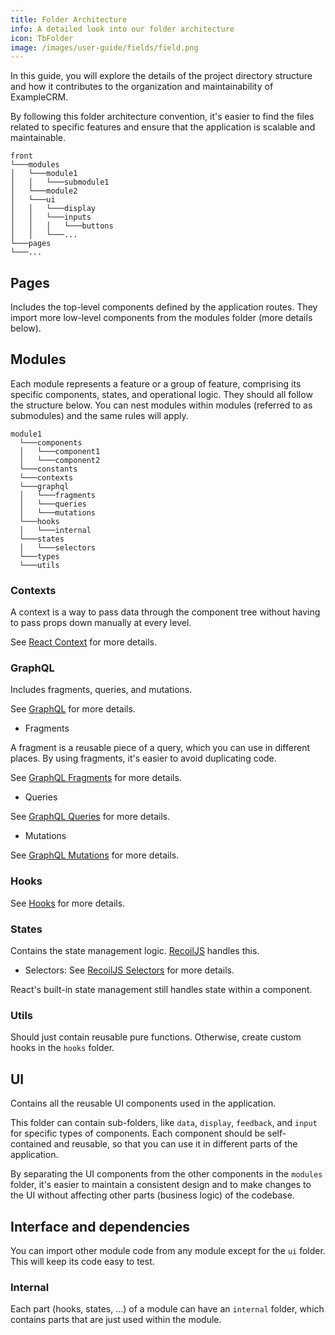 ```yaml
---
title: Folder Architecture
info: A detailed look into our folder architecture
icon: TbFolder
image: /images/user-guide/fields/field.png
---
```


In this guide, you will explore the details of the project directory structure and how it contributes to the organization and maintainability of ExampleCRM.

By following this folder architecture convention, it's easier to find the files related to specific features and ensure that the application is scalable and maintainable.

```
front
└───modules
│   └───module1
│   │   └───submodule1
│   └───module2
│   └───ui
│   │   └───display
│   │   └───inputs
│   │   │   └───buttons
│   │   └───...
└───pages
└───...
```

## Pages

Includes the top-level components defined by the application routes. They import more low-level components from the modules folder (more details below).

## Modules

Each module represents a feature or a group of feature, comprising its specific components, states, and operational logic.
They should all follow the structure below. You can nest modules within modules (referred to as submodules) and the same rules will apply.

```
module1
  └───components
  │   └───component1
  │   └───component2
  └───constants
  └───contexts
  └───graphql
  │   └───fragments
  │   └───queries
  │   └───mutations
  └───hooks
  │   └───internal
  └───states
  │   └───selectors
  └───types
  └───utils
```

### Contexts

A context is a way to pass data through the component tree without having to pass props down manually at every level.

See [React Context](https://react.dev/reference/react#context-hooks) for more details.

### GraphQL

Includes fragments, queries, and mutations.

See [GraphQL](https://graphql.org/learn/) for more details.

- Fragments

A fragment is a reusable piece of a query, which you can use in different places. By using fragments, it's easier to avoid duplicating code.

See [GraphQL Fragments](https://graphql.org/learn/queries/#fragments) for more details.

- Queries

See [GraphQL Queries](https://graphql.org/learn/queries/) for more details.

- Mutations

See [GraphQL Mutations](https://graphql.org/learn/queries/#mutations) for more details.

### Hooks

See [Hooks](https://react.dev/learn/reusing-logic-with-custom-hooks) for more details.

### States

Contains the state management logic. [RecoilJS](https://recoiljs.org) handles this.

- Selectors: See [RecoilJS Selectors](https://recoiljs.org/docs/basic-tutorial/selectors) for more details.

React's built-in state management still handles state within a component.

### Utils

Should just contain reusable pure functions. Otherwise, create custom hooks in the `hooks` folder.


## UI

Contains all the reusable UI components used in the application.

This folder can contain sub-folders, like `data`, `display`, `feedback`, and `input` for specific types of components. Each component should be self-contained and reusable, so that you can use it in different parts of the application.

By separating the UI components from the other components in the `modules` folder, it's easier to maintain a consistent design and to make changes to the UI without affecting other parts (business logic) of the codebase.

## Interface and dependencies

You can import other module code from any module except for the `ui` folder. This will keep its code easy to test.

### Internal

Each part (hooks, states, ...) of a module can have an `internal` folder, which contains parts that are just used within the module.

<ArticleEditContent></ArticleEditContent>
